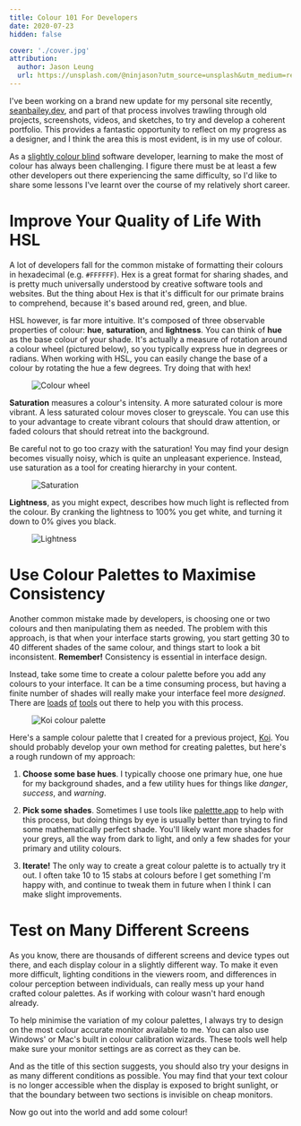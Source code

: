 ```yaml
---
title: Colour 101 For Developers
date: 2020-07-23
hidden: false

cover: './cover.jpg'
attribution:
  author: Jason Leung
  url: https://unsplash.com/@ninjason?utm_source=unsplash&utm_medium=referral&utm_content=creditCopyText
---
```


<!-- @format -->

I've been working on a brand new update for my personal site recently,
[seanbailey.dev][mysite], and part of that process involves trawling through old
projects, screenshots, videos, and sketches, to try and develop a coherent
portfolio. This provides a fantastic opportunity to reflect on my progress as a
designer, and I think the area this is most evident, is in my use of colour.

As a [slightly colour blind][deuteranomaly] software developer, learning to make
the most of colour has always been challenging. I figure there must be at least
a few other developers out there experiencing the same difficulty, so I'd like
to share some lessons I've learnt over the course of my relatively short career.

[mysite]: https://www.seanbailey.dev
[deuteranomaly]: https://en.wikipedia.org/wiki/Color_blindness#Deuteranomaly

# Improve Your Quality of Life With HSL

A lot of developers fall for the common mistake of formatting their colours in
hexadecimal (e.g. `#FFFFFF`). Hex is a great format for sharing shades, and is
pretty much universally understood by creative software tools and websites. But
the thing about Hex is that it's difficult for our primate brains to comprehend,
because it's based around red, green, and blue.

HSL however, is far more intuitive. It's composed of three observable properties
of colour: **hue**, **saturation**, and **lightness**. You can think of **hue**
as the base colour of your shade. It's actually a measure of rotation around a
colour wheel (pictured below), so you typically express hue in degrees or
radians. When working with HSL, you can easily change the base of a colour by
rotating the hue a few degrees. Try doing that with hex!

<Figure caption="Source: Sean Bailey. Released under CC0, no rights reserved.">

![Colour wheel](./colour-wheel.png)

</Figure>

**Saturation** measures a colour's intensity. A more saturated colour is more
vibrant. A less saturated colour moves closer to greyscale. You can use this to
your advantage to create vibrant colours that should draw attention, or faded
colours that should retreat into the background.

Be careful not to go too crazy with the saturation! You may find your design becomes visually
noisy, which is quite an unpleasant experience. Instead, use saturation as a
tool for creating hierarchy in your content.

<Figure caption="Source: Sean Bailey. Released under CC0, no rights reserved.">

![Saturation](./saturation.png)

</Figure>

**Lightness**, as you might expect, describes how much light is reflected from
the colour. By cranking the lightness to 100% you get white, and turning it down
to 0% gives you black.

<Figure caption="Source: Sean Bailey. Released under CC0, no rights reserved.">

![Lightness](./lightness.png)

</Figure>

# Use Colour Palettes to Maximise Consistency

Another common mistake made by developers, is choosing one or two colours and
then manipulating them as needed. The problem with this approach, is that when
your interface starts growing, you start getting 30 to 40 different shades of the
same colour, and things start to look a bit inconsistent. **Remember!**
Consistency is essential in interface design.

Instead, take some time to create a colour palette before you add any colours to
your interface. It can be a time consuming process, but having a finite number of
shades will really make your interface feel more _designed_. There are
[loads][coolors] [of][colorhunt] [tools][paletton] out there to help you with this process.

<Figure caption="The colour palette I designed for Koi">

![Koi colour palette](./koi-colours.png)

</Figure>

Here's a sample colour palette that I created for a previous project, [Koi][koi].
You should probably develop your own method for creating palettes, but here's
a rough rundown of my approach:

1. **Choose some base hues**. I typically choose one primary hue, one hue for
   my background shades, and a few utility hues for things like _danger_,
   _success_, and _warning_.

2. **Pick some shades**. Sometimes I use tools like [palettte.app][palettte] to
   help with this process, but doing things by eye is usually better than trying
   to find some mathematically perfect shade. You'll likely want more shades for
   your greys, all the way from dark to light, and only a few shades for your
   primary and utility colours.

3. **Iterate!** The only way to create a great colour palette is to actually try
   it out. I often take 10 to 15 stabs at colours before I get something I'm happy
   with, and continue to tweak them in future when I think I can make slight
   improvements.

[koi]: /projects/koi
[coolors]: https://coolors.co/
[colorhunt]: https://colorhunt.co/
[palettte]: https://palettte.app/
[paletton]: https://paletton.com/

# Test on Many Different Screens

As you know, there are thousands of different screens and device types out
there, and each display colour in a slightly different way. To make it even
more difficult, lighting conditions in the viewers room, and differences in
colour perception between individuals, can really mess up your hand crafted
colour palettes. As if working with colour wasn't hard enough already.

To help minimise the variation of my colour palettes, I always try to design on
the most colour accurate monitor available to me. You can also use Windows' or
Mac's built in colour calibration wizards. These tools well help make sure your
monitor settings are as correct as they can be.

And as the title of this section suggests, you should also try your designs in
as many different conditions as possible. You may find that your text colour is
no longer accessible when the display is exposed to bright sunlight, or that the
boundary between two sections is invisible on cheap monitors.

Now go out into the world and add some colour!
